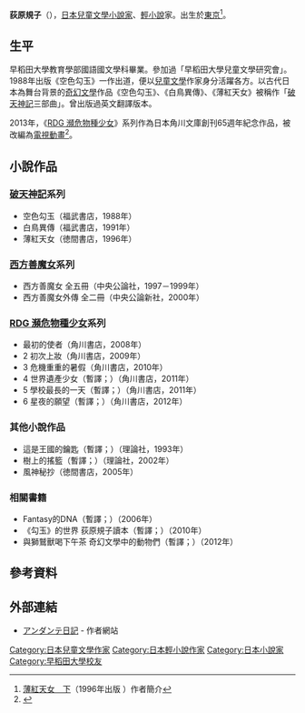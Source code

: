 {{Infobox writer
| name          = 荻原規子
| image         = 
| caption       = 
| birth_date    = {{birth date and age|1959|4|22}}
| birth_place   = {{JPN}}[[東京都|東京都]][[涉谷區|涉谷區]]
| death_date    = 
| death_place   = 
| occupation    = [[作家|作家]]、[[小說家|小說家]]、[[輕文學家|輕文學家]]
| genre         = [[兒童文學|兒童文學]]、[[奇幻小说|奇幻小说]]
| subject       = 
| movement      = 
| alma_mater    = 
| period        = 1988年至今
| notable_works = [[空色勾玉|空色勾玉]]<br />勾玉三部作<br/>西方善魔女<br/>[[RDG_瀕危物種少女|RDG 瀕危物種少女]]
| awards        = 1989年：第23屆日本兒童文學者協會新人賞<br/>1994年：產經兒童出版文化賞<br/>1997年：第27屆赤鳥文學賞<br/>2006年：第53屆產經兒童出版文化賞、JR賞<br/>2006年：第55屆小學館兒童出版文化賞<br/>2006年：第46屆日本兒童文學者協會賞
}}
{{Japanese|japanese=荻原 規子|kana=おぎわら のりこ|romaji=Ogiwara Noriko}}
'''荻原規子'''（{{bd|1959年|||}}），[[日本|日本]][[兒童文學|兒童文學]][[小說家|小說家]]、[[輕小說|輕小說]]家。出生於[[東京|東京]]<ref>[http://www.amazon.co.jp/dp/4198932050/ 薄紅天女　下]（1996年出版 {{ISBN|9784198932053}}）作者簡介</ref>。

==生平==
早稻田大學教育學部國語國文學科畢業。參加過「早稻田大學兒童文學研究會」。1988年出版《空色勾玉》一作出道，便以[[兒童文學|兒童文學]]作家身分活躍各方。以古代日本為舞台背景的[[奇幻文學|奇幻文學]]作品《空色勾玉》、《白鳥異傳》、《薄紅天女》被稱作「[[破天神記|破天神記]]三部曲」。曾出版過英文翻譯版本。

2013年，《[[RDG_瀕危物種少女|RDG 瀕危物種少女]]》系列作為日本角川文庫創刊65週年紀念作品，被改編為[[電視動畫|電視動畫]]<ref>{{Cite web |url=http://www.kadokawa.co.jp/sp/201211-01/ |title=RDG レッドデータガール｜荻原規子 |accessdate=2013-05-11 |archive-date=2013-04-30 |archive-url=https://web.archive.org/web/20130430224206/http://www.kadokawa.co.jp/sp/201211-01/ |dead-url=no }}</ref>。

==小說作品==
=== [[破天神記|破天神記]]系列 ===
* 空色勾玉（福武書店，1988年）
* 白鳥異傳（福武書店，1991年）
* 薄紅天女（徳間書店，1996年）

=== [[西方善魔女|西方善魔女]]系列 ===
* 西方善魔女 全五冊（中央公論社，1997－1999年）
* 西方善魔女外傳 全二冊（中央公論新社，2000年）

=== [[RDG_瀕危物種少女|RDG 瀕危物種少女]]系列 ===
* 最初的使者（角川書店，2008年）
* 2 初次上妝（角川書店，2009年）
* 3 危機重重的暑假（角川書店，2010年）
* 4 世界遺產少女（暫譯；{{lang|ja|4 世界遺産の少女}}）（角川書店，2011年）
* 5 學校最長的一天（暫譯；{{lang|ja|5 学園の一番長い日}}）（角川書店，2011年）
* 6 星夜的願望（暫譯；{{lang|ja|6 星降る夜に願うこと}}）（角川書店，2012年）

=== 其他小說作品 ===
* 這是王國的鑰匙（暫譯；{{lang|ja|これは王国のかぎ}}）（理論社，1993年）
* 樹上的搖籃（暫譯；{{lang|ja|樹上のゆりかご}}）（理論社，2002年）
* 風神秘抄（徳間書店，2005年）

=== 相關書籍 ===
* Fantasy的DNA（暫譯；{{lang|ja|ファンタジーのDNA}}）（2006年）
* 《勾玉》的世界 荻原規子讀本（暫譯；{{lang|ja|〈勾玉〉の世界 荻原規子読本}}）（2010年）
* 與獅鷲獸喝下午茶 奇幻文學中的動物們（暫譯；{{lang|ja|グリフィンとお茶を　ファンタジーに見る動物たち}}）（2012年）

==參考資料==
{{reflist}}

== 外部連結 ==
{{Portal|日本}}
*[http://andante-d.way-nifty.com/blog/ アンダンテ日記] {{Wayback|url=http://andante-d.way-nifty.com/blog/ |date=20070502132215 }} - 作者網站

{{Authority control}}
{{DEFAULTSORT:Ogiwara Noriko}}
[[Category:日本兒童文學作家|Category:日本兒童文學作家]]
[[Category:日本輕小說作家|Category:日本輕小說作家]]
[[Category:日本小說家|Category:日本小說家]]
[[Category:早稻田大學校友|Category:早稻田大學校友]]